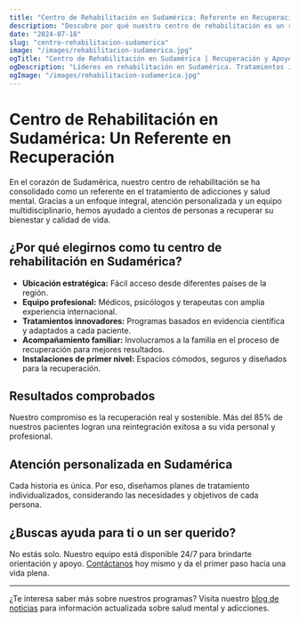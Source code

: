 ```yaml
---
title: "Centro de Rehabilitación en Sudamérica: Referente en Recuperación y Apoyo"
description: "Descubre por qué nuestro centro de rehabilitación es un referente en Sudamérica para el tratamiento de adicciones y salud mental. Atención personalizada, equipo multidisciplinario y resultados comprobados."
date: "2024-07-18"
slug: "centro-rehabilitacion-sudamerica"
image: "/images/rehabilitacion-sudamerica.jpg"
ogTitle: "Centro de Rehabilitación en Sudamérica | Recuperación y Apoyo"
ogDescription: "Líderes en rehabilitación en Sudamérica. Tratamientos innovadores, atención integral y resultados efectivos."
ogImage: "/images/rehabilitacion-sudamerica.jpg"
---
```



<Head>
  <title>Centro de Rehabilitación en Sudamérica | Recuperación y Apoyo</title>
  <meta name="description" content="Descubre por qué nuestro centro de rehabilitación es un referente en Sudamérica para el tratamiento de adicciones y salud mental. Atención personalizada, equipo multidisciplinario y resultados comprobados." />
  <meta property="og:title" content="Centro de Rehabilitación en Sudamérica | Recuperación y Apoyo" />
  <meta property="og:description" content="Líderes en rehabilitación en Sudamérica. Tratamientos innovadores, atención integral y resultados efectivos." />
  <meta property="og:image" content="/images/rehabilitacion-sudamerica.jpg" />
  <meta property="og:type" content="article" />
  <meta property="og:url" content="https://vistacampo.com/blog/centro-rehabilitacion-sudamerica" />
</Head>

# Centro de Rehabilitación en Sudamérica: Un Referente en Recuperación

En el corazón de Sudamérica, nuestro centro de rehabilitación se ha consolidado como un referente en el tratamiento de adicciones y salud mental. Gracias a un enfoque integral, atención personalizada y un equipo multidisciplinario, hemos ayudado a cientos de personas a recuperar su bienestar y calidad de vida.

## ¿Por qué elegirnos como tu centro de rehabilitación en Sudamérica?

- **Ubicación estratégica:** Fácil acceso desde diferentes países de la región.
- **Equipo profesional:** Médicos, psicólogos y terapeutas con amplia experiencia internacional.
- **Tratamientos innovadores:** Programas basados en evidencia científica y adaptados a cada paciente.
- **Acompañamiento familiar:** Involucramos a la familia en el proceso de recuperación para mejores resultados.
- **Instalaciones de primer nivel:** Espacios cómodos, seguros y diseñados para la recuperación.

## Resultados comprobados

Nuestro compromiso es la recuperación real y sostenible. Más del 85% de nuestros pacientes logran una reintegración exitosa a su vida personal y profesional.

## Atención personalizada en Sudamérica

Cada historia es única. Por eso, diseñamos planes de tratamiento individualizados, considerando las necesidades y objetivos de cada persona.

## ¿Buscas ayuda para ti o un ser querido?

No estás solo. Nuestro equipo está disponible 24/7 para brindarte orientación y apoyo. [Contáctanos](/contacto) hoy mismo y da el primer paso hacia una vida plena.

---

¿Te interesa saber más sobre nuestros programas? Visita nuestro [blog de noticias](/noticias) para información actualizada sobre salud mental y adicciones. 